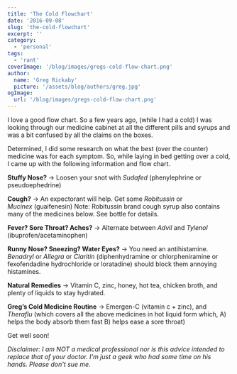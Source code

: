 ```yaml
---
title: 'The Cold Flowchart'
date: '2016-09-08'
slug: 'the-cold-flowchart'
excerpt: ''
category:
  - 'personal'
tags:
  - 'rant'
coverImage: '/blog/images/gregs-cold-flow-chart.png'
author:
  name: 'Greg Rickaby'
  picture: '/assets/blog/authors/greg.jpg'
ogImage:
  url: '/blog/images/gregs-cold-flow-chart.png'
---
```


I love a good flow chart. So a few years ago, (while I had a cold) I was looking through our medicine cabinet at all the different pills and syrups and was a bit confused by all the claims on the boxes.

Determined, I did some research on what the best (over the counter) medicine was for each symptom. So, while laying in bed getting over a cold, I came up with the following information and flow chart.

**Stuffy Nose?** -> Loosen your snot with *Sudafed* (phenylephrine or pseudoephedrine)

**Cough?** -> An expectorant will help. Get some *Robitussin* or *Mucinex* (guaifenesin) Note: Robitussin brand cough syrup also contains many of the medicines below. See bottle for details.

**Fever? Sore Throat? Aches?** -> Alternate between _Advil_ and *Tylenol* (ibuprofen/acetaminophen)

**Runny Nose? Sneezing? Water Eyes?** -> You need an antihistamine. _Benadryl_ or _Allegra_ or _Claritin_ (diphenhydramine or chlorpheniramine or fexofendadine hydrochloride or loratadine) should block them annoying histamines.

**Natural Remedies** -> Vitamin C, zinc, honey, hot tea, chicken broth, and plenty of liquids to stay hydrated.

**Greg’s Cold Medicine Routine** -> Emergen-C (vitamin c + zinc), and _Theraflu_ (which covers all the above medicines in hot liquid form which, A) helps the body absorb them fast B) helps ease a sore throat)

Get well soon!

_Disclaimer: I am NOT a medical professional nor is this advice intended to replace that of your doctor. I'm just a geek who had some time on his hands._ _Please don't sue me._
